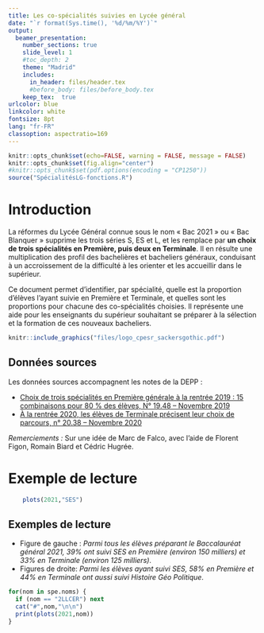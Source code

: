 ```yaml
---
title: Les co-spécialités suivies en Lycée général
date: "`r format(Sys.time(), '%d/%m/%Y')`"
output:
  beamer_presentation:
    number_sections: true
    slide_level: 1
    #toc_depth: 2
    theme: "Madrid"
    includes:
      in_header: files/header.tex
      #before_body: files/before_body.tex
    keep_tex:  true
urlcolor: blue
linkcolor: white
fontsize: 8pt
lang: "fr-FR"
classoption: aspectratio=169
---
```


```r
knitr::opts_chunk$set(echo=FALSE, warning = FALSE, message = FALSE)
knitr::opts_chunk$set(fig.align="center")
#knitr::opts_chunk$set(pdf.options(encoding = "CP1250"))
source("SpécialitésLG-fonctions.R")
```



# Introduction

La réformes du Lycée Général connue sous le nom « Bac 2021 » ou « Bac Blanquer » 
supprime les trois séries S, ES et L, et les remplace par __un choix de trois 
spécialités en Première, puis deux en Terminale__. 
Il en résulte une multiplication des profil des bachelières et bacheliers généraux,
conduisant à un accroissement de la difficulté à les orienter et les accueillir 
dans le supérieur.

Ce document permet d'identifier, par spécialité, quelle est la proportion d'élèves
l'ayant suivie en Première et Terminale, et quelles sont les proportions pour 
chacune des co-spécialités choisies. Il représente une aide pour les enseignants
du supérieur souhaitant se préparer à la sélection et la formation de ces nouveaux bacheliers.

```r
knitr::include_graphics("files/logo_cpesr_sackersgothic.pdf")
```

::: {.block}
## Données sources

Les données sources accompagnent les notes de la DEPP :

- [Choix de trois spécialités en Première générale à la rentrée 2019 : 15 combinaisons pour 80 % des élèves, N° 19.48 – Novembre 2019](https://www.education.gouv.fr/choix-de-trois-specialites-en-premiere-generale-la-rentree-2019-15-combinaisons-pour-80-des-eleves-3245)
- [À la rentrée 2020, les élèves de Terminale précisent leur choix de parcours, n° 20.38 – Novembre 2020](https://www.education.gouv.fr/la-rentree-2020-les-eleves-de-terminale-precisent-leur-choix-de-parcours-307016)
:::

_Remerciements :_
Sur une idée de Marc de Falco, avec l'aide de Florent Figon, Romain Biard et Cédric Hugrée.


# Exemple de lecture

```r
    plots(2021,"SES")
```
## Exemples de lecture

- Figure de gauche : _Parmi tous les élèves préparant le Baccalauréat général 2021, 39% ont suivi SES en Première (environ 150 milliers) et 33% en Terminale (environ 125 milliers)_.
- Figures de droite:  _Parmi les élèves ayant suivi SES, 58% en Première et 44% en Terminale ont aussi suivi Histoire Géo Politique_.


```r
for(nom in spe.noms) {
  if (nom == "2LLCER") next
  cat("#",nom,"\n\n")
  print(plots(2021,nom))
}
```
